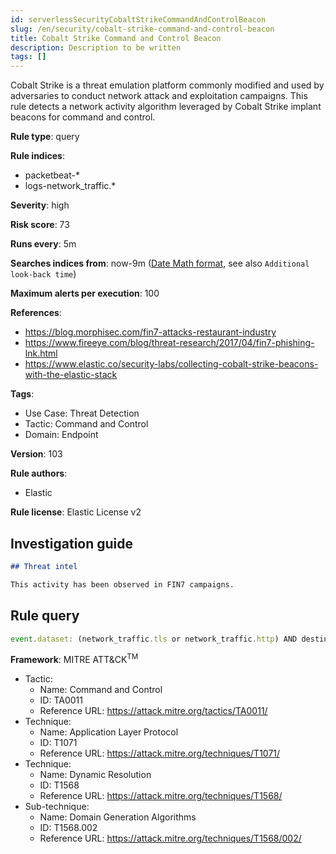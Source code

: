 ```yaml
---
id: serverlessSecurityCobaltStrikeCommandAndControlBeacon
slug: /en/security/cobalt-strike-command-and-control-beacon
title: Cobalt Strike Command and Control Beacon
description: Description to be written
tags: []
---
```


<div id="cobalt-strike-command-and-control-beacon"></div>

Cobalt Strike is a threat emulation platform commonly modified and used by adversaries to conduct network attack and exploitation campaigns. This rule detects a network activity algorithm leveraged by Cobalt Strike implant beacons for command and control.

**Rule type**: query

**Rule indices**: 

* packetbeat-*
* logs-network_traffic.*

**Severity**: high

**Risk score**: 73

**Runs every**: 5m

**Searches indices from**: now-9m ([Date Math format](((ref))/common-options.html#date-math), see also <DocLink id="serverlessSecurityRulesUiCreate" section="set-the-rules-schedule">`Additional look-back time`</DocLink>)

**Maximum alerts per execution**: 100

**References**: 

* https://blog.morphisec.com/fin7-attacks-restaurant-industry
* https://www.fireeye.com/blog/threat-research/2017/04/fin7-phishing-lnk.html
* https://www.elastic.co/security-labs/collecting-cobalt-strike-beacons-with-the-elastic-stack

**Tags**: 

* Use Case: Threat Detection
* Tactic: Command and Control
* Domain: Endpoint

**Version**: 103

**Rule authors**: 

* Elastic

**Rule license**: Elastic License v2

## Investigation guide

```markdown
## Threat intel

This activity has been observed in FIN7 campaigns.
```

## Rule query

```js
event.dataset: (network_traffic.tls or network_traffic.http) AND destination.domain:/[a-z]{3}.stage.[0-9]{8}\..*/

```

**Framework**: MITRE ATT&CK<sup>TM</sup>

* Tactic:
    * Name: Command and Control
    * ID: TA0011
    * Reference URL: https://attack.mitre.org/tactics/TA0011/
* Technique:
    * Name: Application Layer Protocol
    * ID: T1071
    * Reference URL: https://attack.mitre.org/techniques/T1071/
* Technique:
    * Name: Dynamic Resolution
    * ID: T1568
    * Reference URL: https://attack.mitre.org/techniques/T1568/
* Sub-technique:
    * Name: Domain Generation Algorithms
    * ID: T1568.002
    * Reference URL: https://attack.mitre.org/techniques/T1568/002/

